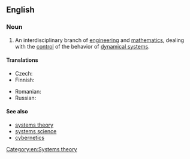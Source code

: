 ==English==
{{wikipedia}}

===Noun===
{{en-noun|~|control theories}}

# An interdisciplinary branch of [[engineering]] and [[mathematics]], dealing with the [[control]] of the behavior of [[dynamical system]]s.

====Translations====
{{trans-top|branch of engineering and mathematics}}
* Czech: {{t|cs|teorie řízení|n}}
* Finnish: {{t|fi|säätöteoria}}
{{trans-mid}}
* Romanian: {{t|ro|teoria controlului|f}}
* Russian: {{t|ru|тео́рия управле́ния|f}}
{{trans-bottom}}

====See also====
* [[systems theory]]
* [[systems science]]
* [[cybernetics]]

[[Category:en:Systems theory]]